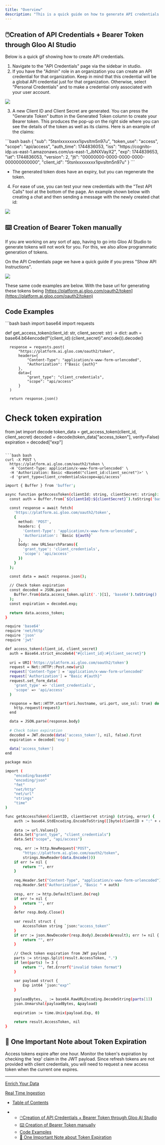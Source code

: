 ```yaml
---
title: "Overview"
description: "This is a quick guide on how to generate API credentials both through Gloo AI Studio and manually. Regardless of the method, the actual client ID and secret will be made through Gloo AI Studio, with the bearer token used being able to created manually if needed."
---
```


## 🖱️Creation of API Credentials + Bearer Token through Gloo AI Studio

Below is a quick gif showing how to create API credentials.

1. Navigate to the "API Credentials" page via the sidebar in studio.
2. If you have the "Admin" role in an organization you can create an API credential for that organization. Keep in mind that this credential will be a global API credential just for that organization. Otherwise, select "Personal Credentials" and to make a credential only associated with your user account.

![](/images/docs/d28edaaef7ed775763d517965aab7d25ecd147ff64160e7c91cdeb4d68b253f9-image.png)

3. A new Client ID and Client Secret are generated. You can press the "Generate Token" button in the Generated Token column to create your Bearer token. This produces the pop-up on the right side where you can see the details of the token as well as its claims. Here is an example of the claims:

<CodeGroup>
  ```bash bash
  {
    "sub": "5tsnlxxxxxxxx1ipvsltm5n97u",
    "token_use": "access",
    "scope": "api/access",
    "auth_time": 1744836053,
    "iss": "https://cognito-idp.us-east-1.amazonaws.com/us-east-1_JbNXVayX2",
    "exp": 1744839653,
    "iat": 1744836053,
    "version": 2,
    "jti": "00000000-0000-0000-0000-000000000000",
    "client_id": "5tsnlxxxxxxxx1ipvsltm5n97u"
  }
  ```
</CodeGroup>

* The generated token does have an expiry, but you can regenerate the token.

4. For ease of use, you can test your new credentials with the "Test API Calls" tool at the bottom of the page. An example shown below with creating a chat and then sending a message with the newly created chat id:

![](https://files.readme.io/dfb9d6f8ea7d5ab0e1d0e987ea1270d5ede1d9b235c1bcc59a2c30b42054bc8f-TestAPICalls.gif)

## ⌨️ Creation of Bearer Token manually

If you are working on any sort of app, having to go into Gloo AI Studio to generate tokens will not work for you. For this, we also allow programmatic generation of tokens.

On the API Credentials page we have a quick guide if you press "Show API Instructions".

![](https://files.readme.io/65552e534dab74a6a46e298f5f707a2986d2408f55f4304e3192d6a316706fb6-ManualToken.gif)

These same code examples are below. With the base url for generating these tokens being [https://platform.ai.gloo.com/oauth2/token](https://platform.ai.gloo.com/oauth2/token)

## Code Examples

<CodeGroup>
  ```bash bash
  import base64
  import requests

  def get_access_token(client_id: str, client_secret: str) -> dict:
      auth = base64.b64encode(f"{client_id}:{client_secret}".encode()).decode()
      
      response = requests.post(
          "https://platform.ai.gloo.com/oauth2/token",
          headers={
              "Content-Type": "application/x-www-form-urlencoded",
              "Authorization": f"Basic {auth}"
          },
          data={
              "grant_type": "client_credentials",
              "scope": "api/access"
          }
      )
      
      return response.json()

  # Check token expiration
  from jwt import decode
  token_data = get_access_token(client_id, client_secret)
  decoded = decode(token_data["access_token"], verify=False)
  expiration = decoded["exp"]
  ```

  ```bash bash
  curl -X POST \
    https://platform.ai.gloo.com/oauth2/token \
    -H 'Content-Type: application/x-www-form-urlencoded' \
    -H 'Authorization: Basic <Base64("client_id:client_secret")>' \
    -d 'grant_type=client_credentials&scope=api/access'
  ```

  ```bash bash
  import { Buffer } from 'buffer';

  async function getAccessToken(clientId: string, clientSecret: string): Promise<string> {
    const auth = Buffer.from(`${clientId}:${clientSecret}`).toString('base64');
    
    const response = await fetch(
      'https://platform.ai.gloo.com/oauth2/token',
      {
        method: 'POST',
        headers: {
          'Content-Type': 'application/x-www-form-urlencoded',
          'Authorization': `Basic ${auth}`
        },
        body: new URLSearchParams({
          'grant_type': 'client_credentials',
          'scope': 'api/access'
        })
      }
    );

    const data = await response.json();
    
    // Check token expiration
    const decoded = JSON.parse(
      Buffer.from(data.access_token.split('.')[1], 'base64').toString()
    );
    const expiration = decoded.exp;
    
    return data.access_token;
  }
  ```

  ```bash bash
  require 'base64'
  require 'net/http'
  require 'json'
  require 'jwt'

  def access_token(client_id, client_secret)
    auth = Base64.strict_encode64("#{client_id}:#{client_secret}")
    
    uri = URI('https://platform.ai.gloo.com/oauth2/token')
    request = Net::HTTP::Post.new(uri)
    request['Content-Type'] = 'application/x-www-form-urlencoded'
    request['Authorization'] = "Basic #{auth}"
    request.set_form_data(
      'grant_type' => 'client_credentials',
      'scope' => 'api/access'
    )

    response = Net::HTTP.start(uri.hostname, uri.port, use_ssl: true) do |http|
      http.request(request)
    end

    data = JSON.parse(response.body)
    
    # Check token expiration
    decoded = JWT.decode(data['access_token'], nil, false).first
    expiration = decoded['exp']
    
    data['access_token']
  end
  ```

  ```bash bash
  package main

  import (
      "encoding/base64"
      "encoding/json"
      "fmt"
      "net/http"
      "net/url"
      "strings"
      "time"
  )

  func getAccessToken(clientID, clientSecret string) (string, error) {
      auth := base64.StdEncoding.EncodeToString([]byte(clientID + ":" + clientSecret))
      
      data := url.Values{}
      data.Set("grant_type", "client_credentials")
      data.Set("scope", "api/access")
      
      req, err := http.NewRequest("POST", 
          "https://platform.ai.gloo.com/oauth2/token",
          strings.NewReader(data.Encode()))
      if err != nil {
          return "", err
      }
      
      req.Header.Set("Content-Type", "application/x-www-form-urlencoded")
      req.Header.Set("Authorization", "Basic " + auth)
      
      resp, err := http.DefaultClient.Do(req)
      if err != nil {
          return "", err
      }
      defer resp.Body.Close()
      
      var result struct {
          AccessToken string `json:"access_token"`
      }
      if err := json.NewDecoder(resp.Body).Decode(&result); err != nil {
          return "", err
      }
      
      // Check token expiration from JWT payload
      parts := strings.Split(result.AccessToken, ".")
      if len(parts) != 3 {
          return "", fmt.Errorf("invalid token format")
      }
      
      var payload struct {
          Exp int64 `json:"exp"`
      }
      
      payloadBytes, _ := base64.RawURLEncoding.DecodeString(parts[1])
      json.Unmarshal(payloadBytes, &payload)
      
      expiration := time.Unix(payload.Exp, 0)
      
      return result.AccessToken, nil
  }
  ```
</CodeGroup>

## 🔔 One Important Note about Token Expiration

Access tokens expire after one hour. Monitor the token's expiration by checking the 'exp' claim in the JWT payload. Since refresh tokens are not provided with client credentials, you will need to request a new access token when the current one expires.

***

[Enrich Your Data](/docs/enrich-your-data)

[Real Time Ingestion](/docs/real-time-api)

* [Table of Contents](#)

* * [🖱️Creation of API Credentials + Bearer Token through Gloo AI Studio](#%EF%B8%8Fcreation-of-api-credentials--bearer-token-through-gloo-ai-studio)
  * [⌨️ Creation of Bearer Token manually](#%EF%B8%8F-creation-of-bearer-token-manually)
  * [Code Examples](#code-examples)
  * [🔔 One Important Note about Token Expiration](#-one-important-note-about-token-expiration)

